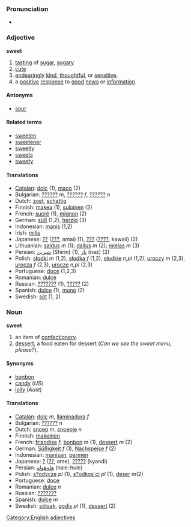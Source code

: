 === Pronunciation ===
*{{IPA|[swiːt]}}

=== Adjective ===
'''sweet'''

# [[tasting]] of [[sugar]], [[sugary]]
# [[cute]]
# [[endearing]]ly [[kind]], [[thoughtful]], or [[sensitive]].
# a [[positive]] [[response]] to [[good]] [[news]] or [[information]].
==== Antonyms ====
*[[sour]]

==== Related terms ====
*[[sweeten]]
*[[sweetener]]
*[[sweetly]]
*[[sweets]]
*[[sweety]]

==== Translations ====
*[[Catalan]]: [[dolç]] (1), [[maco]] (2)
*Bulgarian: [[??????]] ''m'', [[??????]] ''f'', [[??????]] ''n''
*Dutch: [[zoet]], [[schattig]]
*Finnish: [[makea]] (1), [[suloinen]] (2)
*French: [[sucré]] (1), [[mignon]] (2)
*German: [[süß]] (1,2), [[herzig]] (3)
*Indonesian: [[manis]] (1,2)
*Irish: [[milis]]
*Japanese: [[??]] ([[???]], amai) (1), [[???]] ([[????]], kawaii) (2)
*Lithuanian: [[saldus]] ''m'' (1); [[dailus]] ''m'' (2); [[mielas]] ''m'' (3)
*Persian: [[شیرین]] (Shirin) (1), [[ناز]] (naz) (2) 
*Polish: [[słodki]] ''m'' (1,2), [[słodka]] ''f'' (1,2), [[słodkie]] ''n,pl'' (1,2), [[uroczy]] ''m'' (2,3), [[urocza]] ''f'' (2,3), [[urocze]] ''n,pl'' (2,3)
*Portuguese: [[doce]] (1,2,3)
*Romanian: [[dulce]]
*Russian: [[???????]] (1), [[?????]] (2)
*Spanish: [[dulce]] (1), [[mono]] (2)
*Swedish: [[söt]] (1, 2)

=== Noun ===
'''sweet'''

# an item of [[confectionery]].
# [[dessert]], a food eaten for dessert (''Can we see the sweet menu, please?'').

==== Synonyms ====
*[[bonbon]]
*[[candy]] (''US'')
*[[lolly]] (''Aust'')

==== Translations ====
*[[Catalan]]: [[dolç]] ''m'', [[llaminadura]] ''f''
*Bulgarian: [[??????]] ''n''
*Dutch: [[snoep]] ''m'', [[snoepje]] ''n''
*Finnish: [[makeinen]]
*French: [[friandise]] ''f'', [[bonbon]] ''m'' (1), [[dessert]] ''m'' (2)
*German: [[Süßigkeit]] ''f'' (1), [[Nachspeise]] ''f'' (2)
*Indonesian: [[manisan]], [[permen]]
*Japanese: [[?]] ([[??]], ame), [[?????]] (kyandi)
*Persian: [[هله‌هوله]] (hale-hule)
*Polish: [[s?odycze]] ''pl'' (1), [[s?odkos´ci]] ''pl'' (1), [[deser]] ''m''(2)
*Portuguese: [[doce]]
*Romanian: [[dulce]] ''n''
*Russian: [[???????]]
*Spanish: [[dulce]] ''m''
*Swedish: [[sötsak]], [[godis]] ''pl'' (1), [[dessert]] (2)

[[Category:English adjectives]]
